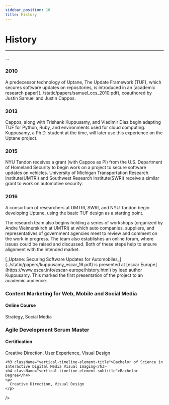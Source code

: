 ```yaml
---
sidebar_position: 10
title: History
---
```

# History

---

...

<VerticalTimeline>
  <VerticalTimelineElement
    className="vertical-timeline-element--work"
    contentStyle={{ background:'rgb(33, 150, 243)', color: '#fff' }}
    contentArrowStyle={{ borderRight: '7px solid  rgb(33, 150, 243)' }}
    date="2010"
  >
    <h3 className="vertical-timeline-element-title">2010</h3>
    <p>
      A predecessor technology of Uptane, The Update Framework (TUF), which
      secures software updates on repositories, is introduced in an
      [academic research paper](../static/papers/samuel_ccs_2010.pdf),
      coauthored by Justin Samuel and Justin Cappos.
    </p>
  </VerticalTimelineElement>
  <VerticalTimelineElement
    className="vertical-timeline-element--work"
    date="2013"
  >
    <h3 className="vertical-timeline-element-title">2013</h3>
    <p>
    Cappos, along with Trishank Kuppusamy, and Vladimir Diaz begin
    adapting TUF for Python, Ruby, and environments used for cloud
    computing. Kuppusamy, a Ph.D. student at the time, will later use
    this experience on the Uptane project.
    </p>
  </VerticalTimelineElement>
  <VerticalTimelineElement
    className="vertical-timeline-element--work"
    date="2015"
  >
    <h3 className="vertical-timeline-element-title">2015</h3>
    <p>
      NYU Tandon receives a grant (with Cappos as PI) from the U.S.
      Department of Homeland Security to begin work on a project to
      secure software updates on vehicles. University of Michigan
      Transportation Research Institute(UMTRI) and Southwest Research
      Institute(SWRI) receive a similar grant to work on automotive
      security.
    </p>
  </VerticalTimelineElement>
  <VerticalTimelineElement
    className="vertical-timeline-element--work"
    date="2016"
  >
    <h3 className="vertical-timeline-element-title">2016</h3>
    <p>
          A consortium of researchers at UMTRI, SWRI, and NYU Tandon
          begin developing Uptane, using the basic TUF design as a
          starting point.
    </p>
    <p>
        The research team also begins holding a series of workshops
        (organized by Andre Weimerskirch at UMTRI) at which auto companies,
         suppliers, and representatives of government agencies meet to
         review and comment on the work in progress. The team also
         establishes an online forum, where issues could be raised and
         discussed. Both of these steps help to ensure
         alignment with the intended market.
    </p>
    <p>
        [_Uptane: Securing Software Updates for Automobiles_](../static/papers/kuppusamy_escar_16.pdf)
        is presented at [escar Europe](https://www.escar.info/escar-europe/history.html)
        by lead author Kuppusamy. This marked the first presentation of the
        project to an academic audience.
    </p>
  </VerticalTimelineElement>
  <VerticalTimelineElement
    className="vertical-timeline-element--education"
    date="April 2013"
  >
    <h3 className="vertical-timeline-element-title">Content Marketing for Web, Mobile and Social Media</h3>
    <h4 className="vertical-timeline-element-subtitle">Online Course</h4>
    <p>
      Strategy, Social Media
    </p>
  </VerticalTimelineElement>
  <VerticalTimelineElement
    className="vertical-timeline-element--education"
    date="November 2012"
  >
    <h3 className="vertical-timeline-element-title">Agile Development Scrum Master</h3>
    <h4 className="vertical-timeline-element-subtitle">Certification</h4>
    <p>
      Creative Direction, User Experience, Visual Design
    </p>
  </VerticalTimelineElement>
  <VerticalTimelineElement
    className="vertical-timeline-element--education"
    date="2002 - 2006"

  >
    <h3 className="vertical-timeline-element-title">Bachelor of Science in Interactive Digital Media Visual Imaging</h3>
    <h4 className="vertical-timeline-element-subtitle">Bachelor Degree</h4>
    <p>
      Creative Direction, Visual Design
    </p>
  </VerticalTimelineElement>
  <VerticalTimelineElement

  />
</VerticalTimeline>